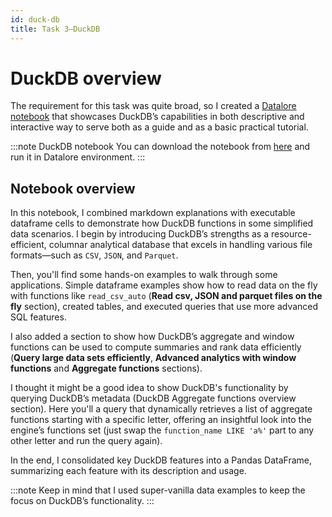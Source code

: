 ```yaml
---
id: duck-db
title: Task 3–DuckDB
---
```


# DuckDB overview

The requirement for this task was quite broad, so I created a [Datalore notebook](../../assets/duckdb-notebook.zip) that showcases DuckDB’s capabilities in both descriptive and interactive way to serve both as a guide and as a basic practical tutorial.

:::note DuckDB notebook
You can download the notebook from [here](../../assets/duckdb-notebook.zip) and run it in Datalore environment.
:::

## Notebook overview

In this notebook, I combined markdown explanations with executable dataframe cells to demonstrate how DuckDB functions in some simplified data scenarios. I begin by introducing DuckDB’s strengths as a resource-efficient, columnar analytical database that excels in handling various file formats—such as `CSV`, `JSON`, and `Parquet`.

Then, you'll find some hands-on examples to walk through some applications. Simple dataframe examples show how to read data on the fly with functions like `read_csv_auto` (**Read csv, JSON and parquet files on the fly** section), created tables, and executed queries that use more advanced SQL features.

I also added a section to show how DuckDB’s aggregate and window functions can be used to compute summaries and rank data efficiently (**Query large data sets efficiently**, **Advanced analytics with window functions** and **Aggregate functions** sections).

I thought it might be a good idea to show DuckDB's functionality by querying DuckDB’s metadata (DuckDB Aggregate functions overview section). Here you'll a query that dynamically retrieves a list of aggregate functions starting with a specific letter, offering an insightful look into the engine’s functions set (just swap the `function_name LIKE 'a%'` part to any other letter and run the query again).

In the end, I consolidated key DuckDB features into a Pandas DataFrame, summarizing each feature with its description and usage.

:::note
Keep in mind that I used super-vanilla data examples to keep the focus on DuckDB’s functionality.
:::